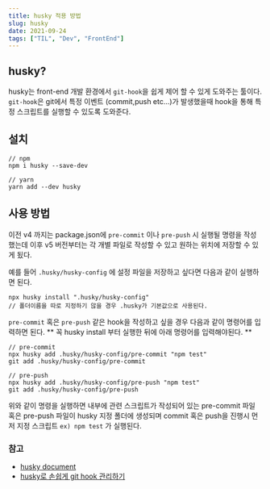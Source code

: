 ```yaml
---
title: husky 적용 방법
slug: husky
date: 2021-09-24
tags: ["TIL", "Dev", "FrontEnd"]
---
```


## husky?

husky는 front-end 개발 환경에서 `git-hook`을 쉽게 제어 할 수 있게 도와주는 툴이다.<br/>
`git-hook`은 git에서 특정 이벤트 (commit,push etc...)가 발생했을때 hook을 통해 특정 스크립트를 실행할 수 있도록 도와준다.

## 설치

```
// npm
npm i husky --save-dev

// yarn
yarn add --dev husky
```

## 사용 방법

이전 v4 까지는 package.json에 `pre-commit` 이나 `pre-push` 시 실행될 명령을 작성했는데
이후 v5 버전부터는 각 개별 파일로 작성할 수 있고 원하는 위치에 저장할 수 있게 됬다. <br/>

예를 들어 `.husky/husky-config` 에 설정 파일을 저장하고 싶다면 다음과 같이 실행하면 된다.

```
npx husky install ".husky/husky-config"
// 폴더이름을 따로 지정하기 않을 경우 .husky가 기본값으로 사용된다.

```

`pre-commit` 혹은 `pre-push` 같은 hook을 작성하고 싶을 경우 다음과 같이 명령어를 입력하면 된다.
** 꼭 husky install 부터 실행한 뒤에 아래 명령어를 입력해야된다. **

```
// pre-commit
npx husky add .husky/husky-config/pre-commit "npm test"
git add .husky/husky-config/pre-commit

// pre-push
npx husky add .husky/husky-config/pre-push "npm test"
git add .husky/husky-config/pre-push

```

위와 같이 명령을 실행하면 내부에 관련 스크립트가 작성되어 있는 pre-commit 파일 혹은 pre-push 파일이 husky 지정 폴더에 생성되며
commit 혹은 push을 진행시 먼저 지정 스크립트 `ex) npm test` 가 실행된다.

### 참고

- [husky document](https://typicode.github.io/husky/#/?id=create-a-hook)
- [husky로 손쉽게 git hook 관리하기](https://www.huskyhoochu.com/npm-husky-the-git-hook-manager/)
